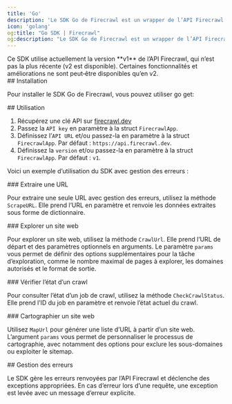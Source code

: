 ```yaml
---
title: 'Go'
description: 'Le SDK Go de Firecrawl est un wrapper de l’API Firecrawl qui vous aide à convertir facilement des sites web en Markdown.'
icon: 'golang'
og:title: "Go SDK | Firecrawl"
og:description: "Le SDK Go de Firecrawl est un wrapper de l’API Firecrawl qui vous aide à convertir facilement des sites web en Markdown."
---
```



<Warning>
  Ce SDK utilise actuellement la version **v1** de l’API Firecrawl, qui n’est pas la plus récente (v2 est disponible). Certaines fonctionnalités et améliorations ne sont peut‑être disponibles qu’en v2.
</Warning>


<div id="installation">
  ## Installation
</div>

Pour installer le SDK Go de Firecrawl, vous pouvez utiliser go get:

<InstallGoSDK />

<div id="usage">
  ## Utilisation
</div>

1. Récupérez une clé API sur [firecrawl.dev](https://firecrawl.dev)
2. Passez la `API key` en paramètre à la struct `FirecrawlApp`.
3. Définissez l’`API URL` et/ou passez-la en paramètre à la struct `FirecrawlApp`. Par défaut : `https://api.firecrawl.dev`.
4. Définissez la `version` et/ou passez-la en paramètre à la struct `FirecrawlApp`. Par défaut : `v1`.

Voici un exemple d’utilisation du SDK avec gestion des erreurs :

<ScrapeAndCrawlGoExample />

<div id="scraping-a-url">
  ### Extraire une URL
</div>

Pour extraire une seule URL avec gestion des erreurs, utilisez la méthode `ScrapeURL`. Elle prend l’URL en paramètre et renvoie les données extraites sous forme de dictionnaire.

<ScrapeGoShort />

<div id="crawling-a-website">
  ### Explorer un site web
</div>

Pour explorer un site web, utilisez la méthode `CrawlUrl`. Elle prend l’URL de départ et des paramètres optionnels en arguments. Le paramètre `params` vous permet de définir des options supplémentaires pour la tâche d’exploration, comme le nombre maximal de pages à explorer, les domaines autorisés et le format de sortie.

<CrawlGoShort />

<div id="checking-crawl-status">
  ### Vérifier l’état d’un crawl
</div>

Pour consulter l’état d’un job de crawl, utilisez la méthode `CheckCrawlStatus`. Elle prend l’ID du job en paramètre et renvoie l’état actuel du crawl.

<CheckCrawlStatusGoShort />

<div id="map-a-website">
  ### Cartographier un site web
</div>

Utilisez `MapUrl` pour générer une liste d’URL à partir d’un site web. L’argument `params` vous permet de personnaliser le processus de cartographie, avec notamment des options pour exclure les sous-domaines ou exploiter le sitemap.

<MapGoShort />

<div id="error-handling">
  ## Gestion des erreurs
</div>

Le SDK gère les erreurs renvoyées par l’API Firecrawl et déclenche des exceptions appropriées. En cas d’erreur lors d’une requête, une exception est levée avec un message d’erreur explicite.